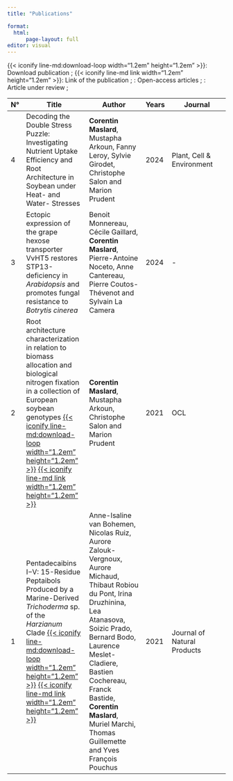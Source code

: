 ```yaml
---
title: "Publications"

format: 
  html:
      page-layout: full
editor: visual
---
```

{{< iconify line-md:download-loop width="1.2em" height="1.2em" >}}: Download publication ; 
{{< iconify line-md link width="1.2em" height="1.2em" >}}: Link of the publication ;
<iconify-icon icon="mdi:unlocked-variant-outline" width="1.2em" height="1.2em"  style="color: #58a53b"></iconify-icon>: Open-access articles ;
<iconify-icon icon="line-md:cog-loop" width="1.2em" height="1.2em"  style="color: #58a53b"></iconify-icon>: Article under review ;


|N° | Title       | Author      |Years| Journal |
|---|----------------|----------------|-|----------------|
|4|Decoding the Double Stress Puzzle: Investigating Nutrient Uptake Efficiency and Root Architecture in Soybean under Heat- and Water- Stresses <iconify-icon icon="mdi:unlocked-variant-outline" width="1.2em" height="1.2em"  style="color: #58a53b"></iconify-icon> <iconify-icon icon="line-md:cog-loop" width="1.2em" height="1.2em"  style="color: #58a53b"></iconify-icon> | **Corentin Maslard**, Mustapha Arkoun, Fanny Leroy, Sylvie Girodet, Christophe Salon and  Marion Prudent |2024| Plant, Cell & Environment |
|3| Ectopic expression of the grape hexose transporter VvHT5 restores STP13-deficiency in *Arabidopsis* and promotes fungal resistance to *Botrytis cinerea* </iconify-icon> <iconify-icon icon="line-md:cog-loop" width="1.2em" height="1.2em"  style="color: #58a53b"></iconify-icon>| Benoit Monnereau, Cécile Gaillard, **Corentin Maslard**, Pierre-Antoine Noceto, Anne Cantereau, Pierre Coutos-Thévenot and Sylvain La Camera |2024| - |
|2| Root architecture characterization in relation to biomass allocation and biological nitrogen fixation in a collection of European soybean genotypes [{{< iconify line-md:download-loop width="1.2em" height="1.2em" >}}](media/publications/2.pdf) [{{< iconify line-md link width="1.2em" height="1.2em" >}}](https://doi.org/10.1051/ocl/2021033) <iconify-icon icon="mdi:unlocked-variant-outline" width="1.2em" height="1.2em"  style="color: #58a53b">| **Corentin Maslard**, Mustapha Arkoun, Christophe Salon and Marion Prudent  |2021| OCL | 
|1| Pentadecaibins I−V: 15-Residue Peptaibols Produced by a Marine-Derived *Trichoderma* sp. of the *Harzianum* Clade [{{< iconify line-md:download-loop width="1.2em" height="1.2em" >}}]( media/publications/1.pdf) [{{< iconify line-md link width="1.2em" height="1.2em" >}}](https://dx.doi.org/10.1021/acs.jnatprod.0c01355)        | Anne-Isaline van Bohemen, Nicolas Ruiz, Aurore Zalouk-Vergnoux, Aurore Michaud, Thibaut Robiou du Pont, Irina Druzhinina, Lea Atanasova, Soizic Prado, Bernard Bodo, Laurence Meslet-Cladiere, Bastien Cochereau, Franck Bastide, **Corentin Maslard**, Muriel Marchi, Thomas Guillemette and Yves François Pouchus |2021 | Journal of Natural Products|